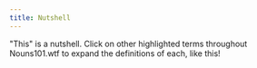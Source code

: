 ```yaml
---
title: Nutshell
---
```


"This" is a nutshell. Click on other highlighted terms throughout Nouns101.wtf to expand the definitions of each, like this!&#x20;
